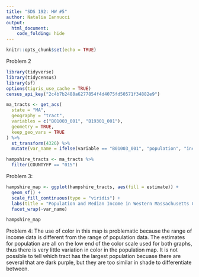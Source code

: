 ```yaml
---
title: "SDS 192: HW #5"
author: Natalia Iannucci
output: 
  html_document:
    code_folding: hide
---
```


```r
knitr::opts_chunk$set(echo = TRUE)
```

Problem 2
```r
library(tidyverse)
library(tidycensus)
library(sf)
options(tigris_use_cache = TRUE)
census_api_key("2c4b7b2488a6277854f4d4075fd50571f34882e9")

ma_tracts <- get_acs(
  state = "MA",
  geography = "tract",
  variables = c("B01003_001", "B19301_001"),
  geometry = TRUE, 
  keep_geo_vars = TRUE
) %>%
  st_transform(4326) %>%
  mutate(var_name = ifelse(variable == "B01003_001", "population", "income"))
```

```r
hampshire_tracts <- ma_tracts %>%
  filter(COUNTYFP == "015")
```

Problem 3:
```r
hampshire_map <- ggplot(hampshire_tracts, aes(fill = estimate)) +
  geom_sf() +
  scale_fill_continuous(type = "viridis") +
  labs(title = "Population and Median Income in Western Massachusetts Census tracts", caption = "Source: 2016 American Community Survey") +
  facet_wrap(~var_name) 

hampshire_map
```

Problem 4:
The use of color in this map is problematic because the range of income data is different from the range of population data. The estimates for population are all on the low end of the color scale used for both graphs, thus there is very little variation in color in the population map. It is not possible to tell which tract has the largest population becuase there are several that are dark purple, but they are too similar in shade to differentiate between.